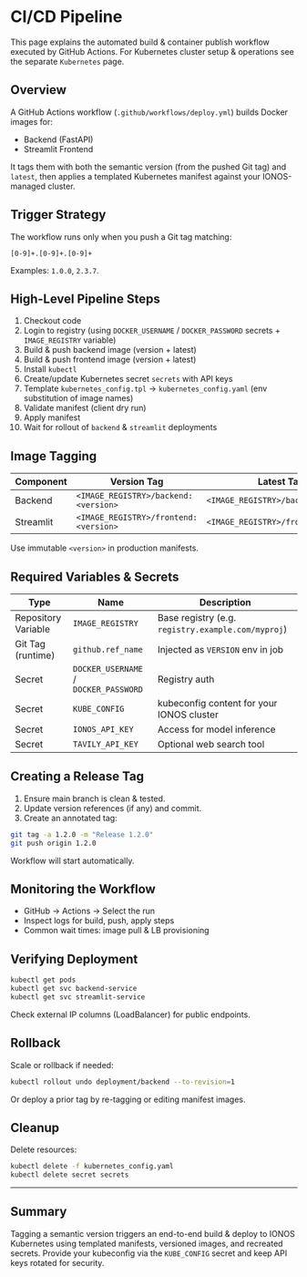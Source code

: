 # CI/CD Pipeline

This page explains the automated build & container publish workflow executed by GitHub Actions. For Kubernetes cluster setup & operations see the separate `Kubernetes` page.

## Overview
A GitHub Actions workflow (`.github/workflows/deploy.yml`) builds Docker images for:
- Backend (FastAPI)
- Streamlit Frontend

It tags them with both the semantic version (from the pushed Git tag) and `latest`, then applies a templated Kubernetes manifest against your IONOS-managed cluster.

## Trigger Strategy
The workflow runs only when you push a Git tag matching:
```
[0-9]+.[0-9]+.[0-9]+
```
Examples: `1.0.0`, `2.3.7`.

## High-Level Pipeline Steps
1. Checkout code
2. Login to registry (using `DOCKER_USERNAME` / `DOCKER_PASSWORD` secrets + `IMAGE_REGISTRY` variable)
3. Build & push backend image (version + latest)
4. Build & push frontend image (version + latest)
5. Install `kubectl`
6. Create/update Kubernetes secret `secrets` with API keys
7. Template `kubernetes_config.tpl` → `kubernetes_config.yaml` (env substitution of image names)
8. Validate manifest (client dry run)
9. Apply manifest
10. Wait for rollout of `backend` & `streamlit` deployments

## Image Tagging
| Component | Version Tag | Latest Tag |
|-----------|-------------|------------|
| Backend   | `<IMAGE_REGISTRY>/backend:<version>` | `<IMAGE_REGISTRY>/backend:latest` |
| Streamlit | `<IMAGE_REGISTRY>/frontend:<version>` | `<IMAGE_REGISTRY>/frontend:latest` |

Use immutable `<version>` in production manifests.

## Required Variables & Secrets
| Type | Name | Description |
|------|------|-------------|
| Repository Variable | `IMAGE_REGISTRY` | Base registry (e.g. `registry.example.com/myproj`) |
| Git Tag (runtime) | `github.ref_name` | Injected as `VERSION` env in job |
| Secret | `DOCKER_USERNAME` / `DOCKER_PASSWORD` | Registry auth |
| Secret | `KUBE_CONFIG` | kubeconfig content for your IONOS cluster |
| Secret | `IONOS_API_KEY` | Access for model inference |
| Secret | `TAVILY_API_KEY` | Optional web search tool |

## Creating a Release Tag
1. Ensure main branch is clean & tested.
2. Update version references (if any) and commit.
3. Create an annotated tag:
```bash
git tag -a 1.2.0 -m "Release 1.2.0"
git push origin 1.2.0
```
Workflow will start automatically.

## Monitoring the Workflow
- GitHub → Actions → Select the run
- Inspect logs for build, push, apply steps
- Common wait times: image pull & LB provisioning

## Verifying Deployment
```bash
kubectl get pods
kubectl get svc backend-service
kubectl get svc streamlit-service
```
Check external IP columns (LoadBalancer) for public endpoints.

## Rollback
Scale or rollback if needed:
```bash
kubectl rollout undo deployment/backend --to-revision=1
```
Or deploy a prior tag by re-tagging or editing manifest images.

## Cleanup
Delete resources:
```bash
kubectl delete -f kubernetes_config.yaml
kubectl delete secret secrets
```

---
## Summary
Tagging a semantic version triggers an end-to-end build & deploy to IONOS Kubernetes using templated manifests, versioned images, and recreated secrets. Provide your kubeconfig via the `KUBE_CONFIG` secret and keep API keys rotated for security.
